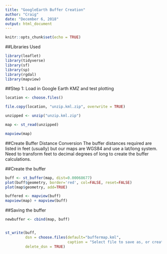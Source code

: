 ```yaml
---
title: "GoogleEarth Buffer Creation"
author: "Craig"
date: "December 6, 2018"
output: html_document
---
```


```r
knitr::opts_chunk$set(echo = TRUE)
```

##Libraries Used

```r
library(leaflet)
library(tidyverse)
library(sf)
library(sp)
library(rgdal)
library(mapview)
```

##Step 1:  Load in Google Earth KMZ and test plotting

```r

location <- choose.files()

file.copy(location, "unzip.kml.zip", overwrite = TRUE)

unzipped <- unzip("unzip.kml.zip")

map <- st_read(unzipped)

mapview(map)

```

##Create Buffer Distance Conversion
The buffer distances required are listed in feet (usually) but our maps are WGS84 and use a lat/long system.  Need to transform feet to decimal degrees of long to create the buffer calculations.

##Create the buffer
```r
buff <- st_buffer(map, dist=0.00068677)
plot(buff$geometry, border='red', col=FALSE, reset=FALSE)
plot(map$geometry, add=TRUE)

buffered <- mapview(buff)
mapview(map) + mapview(buff)

```

##Saving the buffer
```r
newbuffer <- cbind(map, buff)


st_write(buff, 
         dsn = choose.files(default="buffermap.kml", 
                            caption = "Select file to save as, or create new file"),
         delete_dsn = TRUE)
```


